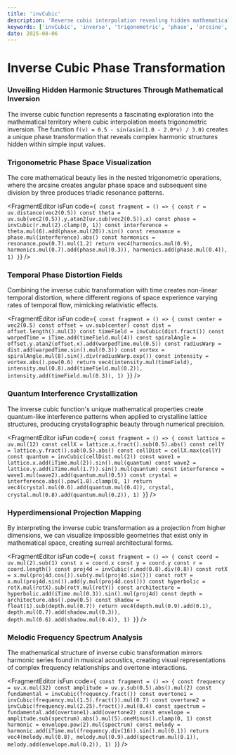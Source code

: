 ```yaml
---
title: 'invCubic'
description: 'Reverse cubic interpolation revealing hidden mathematical harmonies through trigonometric inversion'
keywords: ['invCubic', 'inverse', 'trigonometric', 'phase', 'arcsine', 'transformation', 'harmonics']
date: 2025-08-06
---
```



# Inverse Cubic Phase Transformation

### Unveiling Hidden Harmonic Structures Through Mathematical Inversion

The inverse cubic function represents a fascinating exploration into the mathematical territory where cubic interpolation meets trigonometric inversion. The function `f(v) = 0.5 - sin(asin(1.0 - 2.0*v) / 3.0)` creates a unique phase transformation that reveals complex harmonic structures hidden within simple input values.

### Trigonometric Phase Space Visualization

The core mathematical beauty lies in the nested trigonometric operations, where the arcsine creates angular phase space and subsequent sine division by three produces triadic resonance patterns.

<FragmentEditor
        isFun
        code={`
const fragment = () => {
        const r = uv.distance(vec2(0.5))
        const theta = uv.sub(vec2(0.5)).y.atan2(uv.sub(vec2(0.5)).x)
        const phase = invCubic(r.mul(2).clamp(0, 1))
        const interference = theta.mul(6).add(phase.mul(20)).sin()
        const resonance = phase.mul(interference).abs()
        const harmonics = resonance.pow(0.7).mul(1.2)
        return vec4(harmonics.mul(0.9), harmonics.mul(0.7).add(phase.mul(0.3)), harmonics.add(phase.mul(0.4)), 1)
}`}
/>

### Temporal Phase Distortion Fields

Combining the inverse cubic transformation with time creates non-linear temporal distortion, where different regions of space experience varying rates of temporal flow, mimicking relativistic effects.

<FragmentEditor
        isFun
        code={`
const fragment = () => {
        const center = vec2(0.5)
        const offset = uv.sub(center)
        const dist = offset.length().mul(3)
        const timeField = invCubic(dist.fract())
        const warpedTime = iTime.add(timeField.mul(4))
        const spiralAngle = offset.y.atan2(offset.x).add(warpedTime.mul(0.5))
        const radiusWarp = dist.add(warpedTime.sin().mul(0.3))
        const vortex = spiralAngle.mul(8).sin().div(radiusWarp.exp())
        const intensity = vortex.abs().pow(0.6)
        return vec4(intensity.mul(timeField), intensity.mul(0.8).add(timeField.mul(0.2)), intensity.add(timeField.mul(0.3)), 1)
}`}
/>

### Quantum Interference Crystallization

The inverse cubic function's unique mathematical properties create quantum-like interference patterns when applied to crystalline lattice structures, producing crystallographic beauty through numerical precision.

<FragmentEditor
        isFun
        code={`
const fragment = () => {
        const lattice = uv.mul(12)
        const cellX = lattice.x.fract().sub(0.5).abs()
        const cellY = lattice.y.fract().sub(0.5).abs()
        const cellDist = cellX.max(cellY)
        const quantum = invCubic(cellDist.mul(2))
        const wave1 = lattice.x.add(iTime.mul(2)).sin().mul(quantum)
        const wave2 = lattice.y.add(iTime.mul(1.7)).sin().mul(quantum)
        const interference = wave1.mul(wave2).add(quantum.mul(0.5))
        const crystal = interference.abs().pow(1.8).clamp(0, 1)
        return vec4(crystal.mul(0.6).add(quantum.mul(0.4)), crystal, crystal.mul(0.8).add(quantum.mul(0.2)), 1)
}`}
/>

### Hyperdimensional Projection Mapping

By interpreting the inverse cubic transformation as a projection from higher dimensions, we can visualize impossible geometries that exist only in mathematical space, creating surreal architectural forms.

<FragmentEditor
        isFun
        code={`
const fragment = () => {
        const coord = uv.mul(2).sub(1)
        const x = coord.x
        const y = coord.y
        const r = coord.length()
        const proj4d = invCubic(r.mod(0.8).div(0.8))
        const rotX = x.mul(proj4d.cos()).sub(y.mul(proj4d.sin()))
        const rotY = x.mul(proj4d.sin()).add(y.mul(proj4d.cos()))
        const hyperbolic = rotX.mul(rotX).sub(rotY.mul(rotY))
        const architecture = hyperbolic.add(iTime.mul(0.3)).sin().mul(proj4d)
        const depth = architecture.abs().pow(0.5)
        const shadow = float(1).sub(depth.mul(0.7))
        return vec4(depth.mul(0.9).add(0.1), depth.mul(0.7).add(shadow.mul(0.3)), depth.mul(0.6).add(shadow.mul(0.4)), 1)
}`}
/>

### Melodic Frequency Spectrum Analysis

The mathematical structure of inverse cubic transformation mirrors harmonic series found in musical acoustics, creating visual representations of complex frequency relationships and overtone interactions.

<FragmentEditor
        isFun
        code={`
const fragment = () => {
        const frequency = uv.x.mul(32)
        const amplitude = uv.y.sub(0.5).abs().mul(2)
        const fundamental = invCubic(frequency.fract())
        const overtone1 = invCubic(frequency.mul(1.5).fract()).mul(0.7)
        const overtone2 = invCubic(frequency.mul(2.25).fract()).mul(0.4)
        const spectrum = fundamental.add(overtone1).add(overtone2)
        const envelope = amplitude.sub(spectrum).abs().mul(5).oneMinus().clamp(0, 1)
        const harmonic = envelope.pow(2).mul(spectrum)
        const melody = harmonic.add(iTime.mul(frequency.div(16)).sin().mul(0.1))
        return vec4(melody.mul(0.8), melody.mul(0.9).add(spectrum.mul(0.1)), melody.add(envelope.mul(0.2)), 1)
}`}
/>
